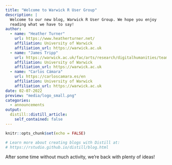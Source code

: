 ```yaml
---
title: "Welcome to Warwick R User Group"
description: |
  Welcome to our new blog, Warwick R User Group. We hope you enjoy 
  reading what we have to say!
author:
  - name: "Heather Turner" 
    url: https://www.heatherturner.net/
    affiliation: University of Warwick
    affiliation_url: https://warwick.ac.uk
  - name: "James Tripp" 
    url: https://warwick.ac.uk/fac/arts/research/digitalhumanities/team/
    affiliation: University of Warwick
    affiliation_url: https://warwick.ac.uk
  - name: "Carlos Cámara" 
    url: https://carloscamara.es/en
    affiliation: University of Warwick
    affiliation_url: https://warwick.ac.uk
date: 02-07-2022
preview: "media/logo_small.png"
categories:
  - announcements
output:
  distill::distill_article:
    self_contained: false
---
```


```r
knitr::opts_chunk$set(echo = FALSE)

# Learn more about creating blogs with Distill at:
# https://rstudio.github.io/distill/blog.html

```


After some time without much activity, we're back with plenty of ideas!
